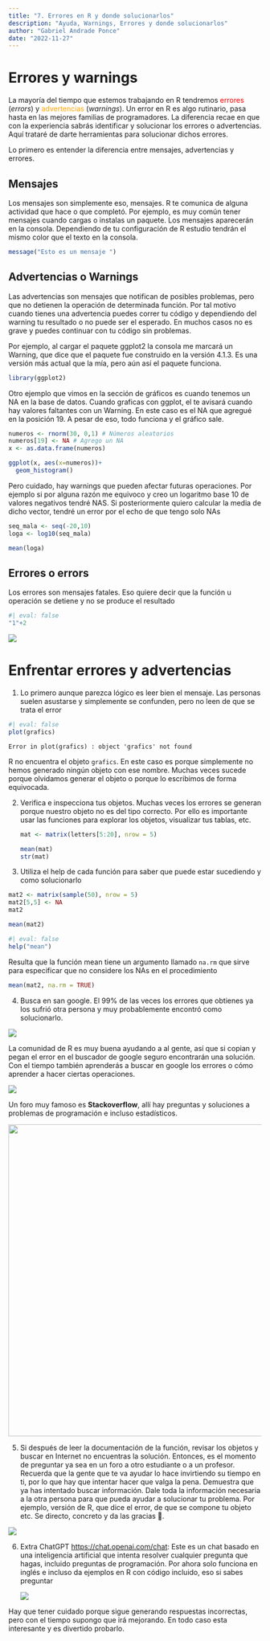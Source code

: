 ```yaml
---
title: "7. Errores en R y donde solucionarlos"
description: "Ayuda, Warnings, Errores y donde solucionarlos"
author: "Gabriel Andrade Ponce"
date: "2022-11-27"
---
```


# Errores y warnings

La mayoría del tiempo que estemos trabajando en R tendremos <font color= "red"> errores</font> (*errors*) y <font color= "orange"> advertencias </font> (*warnings*). Un error en R es algo rutinario, pasa hasta en las mejores familias de programadores. La diferencia recae en que con la experiencia sabrás identificar y solucionar los errores o advertencias. Aquí trataré de darte herramientas para solucionar dichos errores.

Lo primero es entender la diferencia entre mensajes, advertencias y errores.

## Mensajes

Los mensajes son simplemente eso, mensajes. R te comunica de alguna actividad que hace o que completó. Por ejemplo, es muy común tener mensajes cuando cargas o instalas un paquete. Los mensajes aparecerán en la consola. Dependiendo de tu configuración de R estudio tendrán el mismo color que el texto en la consola.

```r
message("Esto es un mensaje ")
```

## Advertencias o Warnings

Las advertencias son mensajes que notifican de posibles problemas, pero que no detienen la operación de determinada función. Por tal motivo cuando tienes una advertencia puedes correr tu código y dependiendo del warning tu resultado o no puede ser el esperado. En muchos casos no es grave y puedes continuar con tu código sin problemas.

Por ejemplo, al cargar el paquete ggplot2 la consola me marcará un Warning, que dice que el paquete fue construido en la versión 4.1.3. Es una versión más actual que la mía, pero aún así el paquete funciona.

```r
library(ggplot2)
```

Otro ejemplo que vimos en la sección de gráficos es cuando tenemos un NA en la base de datos. Cuando graficas con ggplot, el te avisará cuando hay valores faltantes con un Warning. En este caso es el NA que agregué en la posición 19. A pesar de eso, todo funciona y el gráfico sale.

```r
numeros <- rnorm(30, 0,1) # Números aleatorios
numeros[19] <- NA # Agrego un NA
x <- as.data.frame(numeros)

ggplot(x, aes(x=numeros))+
  geom_histogram()
```

Pero cuidado, hay warnings que pueden afectar futuras operaciones. Por ejemplo si por alguna razón me equivoco y creo un logaritmo base 10 de valores negativos tendré NAS. Si posteriormente quiero calcular la media de dicho vector, tendré un error por el echo de que tengo solo NAs

```r
seq_mala <- seq(-20,10)
loga <- log10(seq_mala)

mean(loga)
```

## Errores o errors

Los errores son mensajes fatales. Eso quiere decir que la función u operación se detiene y no se produce el resultado

```r
#| eval: false
"1"+2
```

![](error.png){fig-align="center"}

# Enfrentar errores y advertencias

1.  Lo primero aunque parezca lógico es leer bien el mensaje. Las personas suelen asustarse y simplemente se confunden, pero no leen de que se trata el error

```r
#| eval: false
plot(grafics)
```

`Error in plot(grafics) : object 'grafics' not found`

R no encuentra el objeto `grafics`. En este caso es porque simplemente no hemos generado ningún objeto con ese nombre. Muchas veces sucede porque olvidamos generar el objeto o porque lo escribimos de forma equivocada.

2.  Verifica e inspecciona tus objetos. Muchas veces los errores se generan porque nuestro objeto no es del tipo correcto. Por ello es importante usar las funciones para explorar los objetos, visualizar tus tablas, etc.

    ```r
    mat <- matrix(letters[5:20], nrow = 5)

    mean(mat)
    str(mat)
    ```

3.  Utiliza el help de cada función para saber que puede estar sucediendo y como solucionarlo

```r
mat2 <- matrix(sample(50), nrow = 5)
mat2[5,5] <- NA
mat2

mean(mat2)
```

```r
#| eval: false
help("mean")
```

Resulta que la función mean tiene un argumento llamado `na.rm` que sirve para especificar que no considere los NAs en el procedimiento

```r
mean(mat2, na.rm = TRUE)
```

4.  Busca en san google. El 99% de las veces los errores que obtienes ya los sufrió otra persona y muy probablemente encontró como solucionarlo.

![](https://img-9gag-fun.9cache.com/photo/aqN005R_460s.jpg){fig-align="center"}

La comunidad de R es muy buena ayudando a al gente, así que si copian y pegan el error en el buscador de google seguro encontrarán una solución. Con el tiempo también aprenderás a buscar en google los errores o cómo aprender a hacer ciertas operaciones.

![](https://miro.medium.com/max/1000/1*LNI3TWutq8kj69DAUQqO4g.png){fig-align="center"}

Un foro muy famoso es **Stackoverflow**, allí hay preguntas y soluciones a problemas de programación e incluso estadísticos.

![](stackov.png){fig-align="center" width="621"}

5.  Si después de leer la documentación de la función, revisar los objetos y buscar en Internet no encuentras la solución. Entonces, es el momento de preguntar ya sea en un foro a otro estudiante o a un profesor. Recuerda que la gente que te va ayudar lo hace invirtiendo su tiempo en ti, por lo que hay que intentar hacer que valga la pena. Demuestra que ya has intentado buscar información. Dale toda la información necesaria a la otra persona para que pueda ayudar a solucionar tu problema. Por ejemplo, versión de R, que dice el error, de que se compone tu objeto etc. Se directo, concreto y da las gracias 🤗.

![](https://community.rstudio.com/uploads/default/original/3X/0/8/082a83ce507ed1fd9a28b86b9ffe1f4e0f16d108.jpeg){fig-align="center"}

6.  Extra ChatGPT <https://chat.openai.com/chat>: Este es un chat basado en una inteligencia artificial que intenta resolver cualquier pregunta que hagas, incluido preguntas de programación. Por ahora solo funciona en inglés e incluso da ejemplos en R con código incluido, eso si sabes preguntar

    ![](chatgtp.png)

Hay que tener cuidado porque sigue generando respuestas incorrectas, pero con el tiempo supongo que irá mejorando. En todo caso esta interesante y es divertido probarlo.
